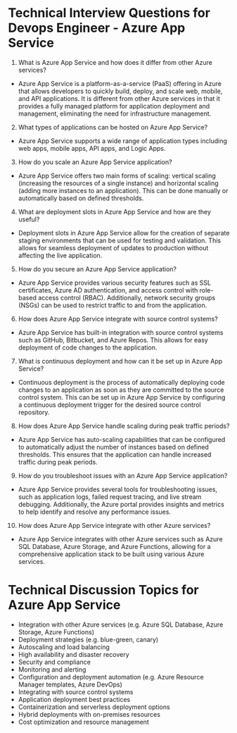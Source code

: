 

# Technical Interview Questions for Devops Engineer - Azure App Service

1. What is Azure App Service and how does it differ from other Azure services?
- Azure App Service is a platform-as-a-service (PaaS) offering in Azure that allows developers to quickly build, deploy, and scale web, mobile, and API applications. It is different from other Azure services in that it provides a fully managed platform for application deployment and management, eliminating the need for infrastructure management.

2. What types of applications can be hosted on Azure App Service?
- Azure App Service supports a wide range of application types including web apps, mobile apps, API apps, and Logic Apps.

3. How do you scale an Azure App Service application?
- Azure App Service offers two main forms of scaling: vertical scaling (increasing the resources of a single instance) and horizontal scaling (adding more instances to an application). This can be done manually or automatically based on defined thresholds.

4. What are deployment slots in Azure App Service and how are they useful?
- Deployment slots in Azure App Service allow for the creation of separate staging environments that can be used for testing and validation. This allows for seamless deployment of updates to production without affecting the live application.

5. How do you secure an Azure App Service application?
- Azure App Service provides various security features such as SSL certificates, Azure AD authentication, and access control with role-based access control (RBAC). Additionally, network security groups (NSGs) can be used to restrict traffic to and from the application.

6. How does Azure App Service integrate with source control systems?
- Azure App Service has built-in integration with source control systems such as GitHub, Bitbucket, and Azure Repos. This allows for easy deployment of code changes to the application.

7. What is continuous deployment and how can it be set up in Azure App Service?
- Continuous deployment is the process of automatically deploying code changes to an application as soon as they are committed to the source control system. This can be set up in Azure App Service by configuring a continuous deployment trigger for the desired source control repository.

8. How does Azure App Service handle scaling during peak traffic periods?
- Azure App Service has auto-scaling capabilities that can be configured to automatically adjust the number of instances based on defined thresholds. This ensures that the application can handle increased traffic during peak periods.

9. How do you troubleshoot issues with an Azure App Service application?
- Azure App Service provides several tools for troubleshooting issues, such as application logs, failed request tracing, and live stream debugging. Additionally, the Azure portal provides insights and metrics to help identify and resolve any performance issues.

10. How does Azure App Service integrate with other Azure services?
- Azure App Service integrates with other Azure services such as Azure SQL Database, Azure Storage, and Azure Functions, allowing for a comprehensive application stack to be built using various Azure services.

# Technical Discussion Topics for Azure App Service

- Integration with other Azure services (e.g. Azure SQL Database, Azure Storage, Azure Functions)
- Deployment strategies (e.g. blue-green, canary)
- Autoscaling and load balancing
- High availability and disaster recovery
- Security and compliance
- Monitoring and alerting
- Configuration and deployment automation (e.g. Azure Resource Manager templates, Azure DevOps)
- Integrating with source control systems
- Application deployment best practices
- Containerization and serverless deployment options
- Hybrid deployments with on-premises resources
- Cost optimization and resource management